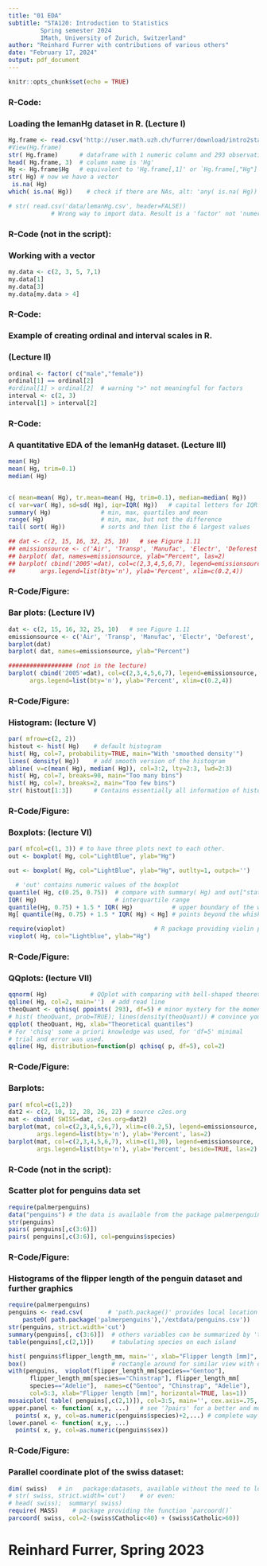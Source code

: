 ---
title: "01 EDA"
subtitle: "STA120: Introduction to Statistics
         Spring semester 2024
         IMath, University of Zurich, Switzerland"
author: "Reinhard Furrer with contributions of various others"
date: "February 17, 2024"
output: pdf_document
---

```{r setup, include=FALSE}
knitr::opts_chunk$set(echo = TRUE)
```


### R-Code: 
### Loading the lemanHg dataset in R. (Lecture I)
```{r}
Hg.frame <- read.csv('http://user.math.uzh.ch/furrer/download/intro2stat/lemanHg.csv') 
#View(Hg.frame)
str( Hg.frame)      # dataframe with 1 numeric column and 293 observations
head( Hg.frame, 3)  # column name is 'Hg'
Hg <- Hg.frame$Hg   # equivalent to 'Hg.frame[,1]' or `Hg.frame[,"Hg"]`
str( Hg) # now we have a vector
 is.na( Hg)
which( is.na( Hg))    # check if there are NAs, alt: 'any( is.na( Hg))' 

# str( read.csv('data/lemanHg.csv', header=FALSE))
            # Wrong way to import data. Result is a 'factor' not 'numeric'!
```

### R-Code (not in the script):
### Working with a vector 
```{r}
my.data <- c(2, 3, 5, 7,1)
my.data[1]
my.data[3]
my.data[my.data > 4]
```


### R-Code: 
### Example of creating ordinal and interval scales in R.
### (Lecture II)
```{r}
ordinal <- factor( c("male","female"))
ordinal[1] == ordinal[2]
#ordinal[1] > ordinal[2]  # warning ">" not meaningful for factors
interval <- c(2, 3)
interval[1] > interval[2] 
```


### R-Code: 
### A quantitative EDA of the lemanHg dataset. (Lecture III)
```{r}
mean( Hg)
mean( Hg, trim=0.1)
median( Hg)


c( mean=mean( Hg), tr.mean=mean( Hg, trim=0.1), median=median( Hg))
c( var=var( Hg), sd=sd( Hg), iqr=IQR( Hg))   # capital letters for IQR!
summary( Hg)              # min, max, quartiles and mean
range( Hg)                # min, max, but not the difference 
tail( sort( Hg))          # sorts and then list the 6 largest values 

## dat <- c(2, 15, 16, 32, 25, 10)   # see Figure 1.11
## emissionsource <- c('Air', 'Transp', 'Manufac', 'Electr', 'Deforest', 'Other')
## barplot( dat, names=emissionsource, ylab="Percent", las=2)
## barplot( cbind('2005'=dat), col=c(2,3,4,5,6,7), legend=emissionsource,
##       args.legend=list(bty='n'), ylab='Percent', xlim=c(0.2,4))
```



### R-Code/Figure: 
### Bar plots: (Lecture IV)
```{r}
dat <- c(2, 15, 16, 32, 25, 10)   # see Figure 1.11
emissionsource <- c('Air', 'Transp', 'Manufac', 'Electr', 'Deforest', 'Other')
barplot(dat)
barplot( dat, names=emissionsource, ylab="Percent")

################## (not in the lecture)
barplot( cbind('2005'=dat), col=c(2,3,4,5,6,7), legend=emissionsource,
      args.legend=list(bty='n'), ylab='Percent', xlim=c(0.2,4))
```      



### R-Code/Figure: 
### Histogram: (lecture V)
```{r}
par( mfrow=c(2, 2))
histout <- hist( Hg)    # default histogram 
hist( Hg, col=7, probability=TRUE, main="With 'smoothed density'")
lines( density( Hg))    # add smooth version of the histogram
abline( v=c(mean( Hg), median( Hg)), col=3:2, lty=2:3, lwd=2:3) 
hist( Hg, col=7, breaks=90, main="Too many bins")
hist( Hg, col=7, breaks=2, main="Too few bins")
str( histout[1:3])      # Contains essentially all information of histogram
```      






### R-Code/Figure: 
### Boxplots: (lecture VI)
```{r}
par( mfcol=c(1, 3)) # to have three plots next to each other. 
out <- boxplot( Hg, col="LightBlue", ylab="Hg")

out <- boxplot( Hg, col="LightBlue", ylab="Hg", outlty=1, outpch='') 

  # 'out' contains numeric values of the boxplot 
quantile( Hg, c(0.25, 0.75))  # compare with summary( Hg) and out["stats"]
IQR( Hg)                      # interquartile range  
quantile(Hg, 0.75) + 1.5 * IQR( Hg)           # upper boundary of the whisker
Hg[ quantile(Hg, 0.75) + 1.5 * IQR( Hg) < Hg] # points beyond the whisker

require(vioplot)                         # R package providing violin plots                
vioplot( Hg, col="Lightblue", ylab="Hg") 
```      





### R-Code/Figure: 
### QQplots: (lecture VII)
```{r}
qqnorm( Hg)            # QQplot with comparing with bell-shaped theoretical
qqline( Hg, col=2, main='')  # add read line 
theoQuant <- qchisq( ppoints( 293), df=5) # minor mystery for the moment
# hist( theoQuant, prob=TRUE); lines(density(theoQuant)) # convince yourself
qqplot( theoQuant, Hg, xlab="Theoretical quantiles")
# For 'chisq' some a priori knowledge was used, for 'df=5' minimal 
# trial and error was used.
qqline( Hg, distribution=function(p) qchisq( p, df=5), col=2)
``` 



### R-Code/Figure: 
### Barplots:
```{r}
par( mfcol=c(1,2))
dat2 <- c(2, 10, 12, 28, 26, 22) # source c2es.org
mat <- cbind( SWISS=dat, c2es.org=dat2)
barplot(mat, col=c(2,3,4,5,6,7), xlim=c(0.2,5), legend=emissionsource,
        args.legend=list(bty='n'), ylab='Percent', las=2)
barplot(mat, col=c(2,3,4,5,6,7), xlim=c(1,30), legend=emissionsource,
        args.legend=list(bty='n'), ylab='Percent', beside=TRUE, las=2)
```      


### R-Code (not in the script):
### Scatter plot for penguins data set
```{r}
require(palmerpenguins)
data("penguins") # the data is available from the package palmerpenguins
str(penguins)
pairs( penguins[,c(3:6)])
pairs( penguins[,c(3:6)], col=penguins$species)
```




### R-Code/Figure: 
### Histograms of the flipper length of the penguin dataset and further graphics
```{r}
require(palmerpenguins)
penguins <- read.csv(       # 'path.package()' provides local location of pkg    
	paste0( path.package('palmerpenguins'),'/extdata/penguins.csv'))
str(penguins, strict.width='cut')
summary(penguins[, c(3:6)])  # others variables can be summarized by 'table()'
table(penguins[,c(2,1)])     # tabulating species on each island

hist( penguins$flipper_length_mm, main='', xlab="Flipper length [mm]", col=7)
box()                        # rectangle around for similar view with others
with(penguins,  vioplot(flipper_length_mm[species=="Gentoo"], 
      flipper_length_mm[species=="Chinstrap"], flipper_length_mm[ 
      species=="Adelie"],  names=c("Gentoo", "Chinstrap", "Adelie"), 
      col=5:3, xlab="Flipper length [mm]", horizontal=TRUE, las=1))
mosaicplot( table( penguins[,c(2,1)]), col=3:5, main='', cex.axis=.75, las=1)
upper.panel <- function( x,y, ...)   # see '?pairs' for a better and more 
  points( x, y, col=as.numeric(penguins$species)+2,...) # complete way
lower.panel <- function( x,y, ...) 
  points( x, y, col=as.numeric(penguins$sex))

```



### R-Code/Figure:
### Parallel coordinate plot of the swiss dataset:
```{r}
dim( swiss)   # in   package:datasets, available without the need to load.
# str( swiss, strict.width='cut')    # or even:
# head( swiss);  summary( swiss)
require( MASS)    # package providing the function `parcoord()`
parcoord( swiss, col=2-(swiss$Catholic<40) + (swiss$Catholic>60))
```


########################################################################
# Reinhard Furrer, Spring 2023